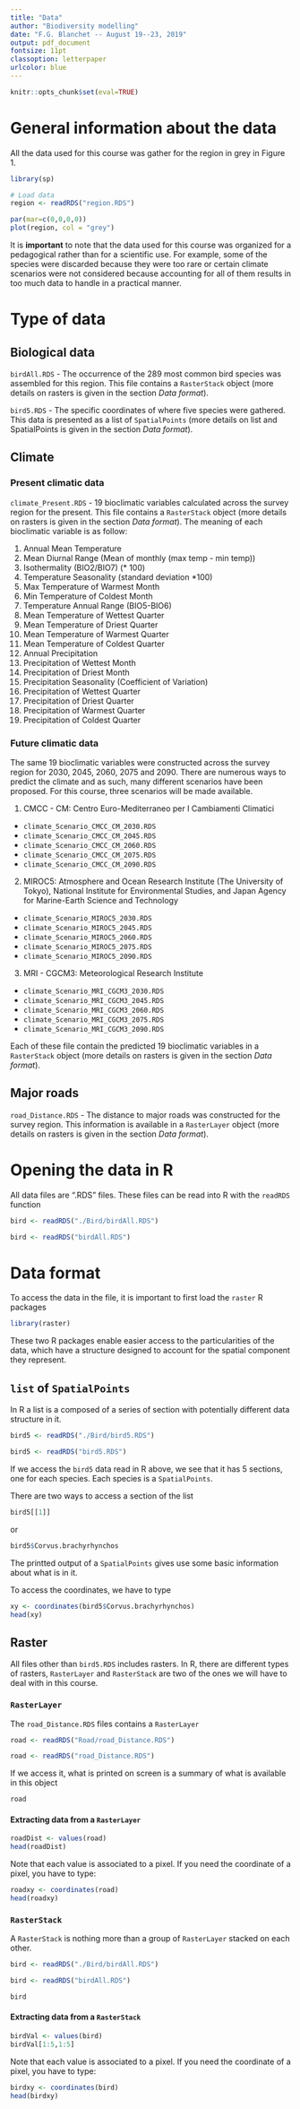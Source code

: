 ```yaml
---
title: "Data"
author: "Biodiversity modelling"
date: "F.G. Blanchet -- August 19--23, 2019"
output: pdf_document
fontsize: 11pt
classoption: letterpaper
urlcolor: blue
---
```


```r
knitr::opts_chunk$set(eval=TRUE)
```

# General information about the data

All the data used for this course was gather for the region in grey in Figure 1.

```r
library(sp)

# Load data
region <- readRDS("region.RDS")

par(mar=c(0,0,0,0))
plot(region, col = "grey")
```

It is **important** to note that the data used for this course was organized for a pedagogical rather than for a scientific use. For example, some of the species were discarded because they were too rare or certain climate scenarios were not considered because accounting for all of them results in too much data to handle in a practical manner. 

# Type of data
## Biological data

`birdAll.RDS` - The occurrence of the 289 most common bird species was assembled for this region. This file contains a `RasterStack` object (more details on rasters is given in the section *Data format*).

`bird5.RDS` - The specific coordinates of where five species were gathered. This data is presented as a list of `SpatialPoints` (more details on list and SpatialPoints is given in the section *Data format*).

## Climate

### Present climatic data

`climate_Present.RDS` - 19 bioclimatic variables calculated across the survey region for the present. This file contains a `RasterStack` object (more details on rasters is given in the section *Data format*). The meaning of each bioclimatic variable is as follow:

1. Annual Mean Temperature
2. Mean Diurnal Range (Mean of monthly (max temp - min temp))
3. Isothermality (BIO2/BIO7) (* 100)
4. Temperature Seasonality (standard deviation *100)
5. Max Temperature of Warmest Month
6. Min Temperature of Coldest Month
7. Temperature Annual Range (BIO5-BIO6)
8. Mean Temperature of Wettest Quarter
9. Mean Temperature of Driest Quarter
10. Mean Temperature of Warmest Quarter
11. Mean Temperature of Coldest Quarter
12. Annual Precipitation
13. Precipitation of Wettest Month
14. Precipitation of Driest Month
15. Precipitation Seasonality (Coefficient of Variation)
16. Precipitation of Wettest Quarter
17. Precipitation of Driest Quarter
18. Precipitation of Warmest Quarter
19. Precipitation of Coldest Quarter

### Future climatic data

The same 19 bioclimatic variables were constructed across the survey region for 2030, 2045, 2060, 2075 and 2090. There are numerous ways to predict the climate and as such, many different scenarios have been proposed. For this course, three scenarios will be made available.

1. CMCC - CM: Centro Euro-Mediterraneo per I Cambiamenti Climatici
  - `climate_Scenario_CMCC_CM_2030.RDS`
  - `climate_Scenario_CMCC_CM_2045.RDS`
  - `climate_Scenario_CMCC_CM_2060.RDS`
  - `climate_Scenario_CMCC_CM_2075.RDS`
  - `climate_Scenario_CMCC_CM_2090.RDS`
2. MIROC5: Atmosphere and Ocean Research Institute (The University of Tokyo), National Institute for Environmental Studies, and Japan Agency for Marine-Earth Science and Technology
  - `climate_Scenario_MIROC5_2030.RDS`
  - `climate_Scenario_MIROC5_2045.RDS`
  - `climate_Scenario_MIROC5_2060.RDS`
  - `climate_Scenario_MIROC5_2075.RDS`
  - `climate_Scenario_MIROC5_2090.RDS`
3. MRI - CGCM3:   Meteorological Research Institute
  - `climate_Scenario_MRI_CGCM3_2030.RDS`
  - `climate_Scenario_MRI_CGCM3_2045.RDS`
  - `climate_Scenario_MRI_CGCM3_2060.RDS`
  - `climate_Scenario_MRI_CGCM3_2075.RDS`
  - `climate_Scenario_MRI_CGCM3_2090.RDS`

Each of these file contain the predicted 19 bioclimatic variables in a `RasterStack` object (more details on rasters is given in the section *Data format*).

## Major roads

`road_Distance.RDS` - The distance to major roads was constructed for the survey region. This information is available in a  `RasterLayer` object (more details on rasters is given in the section *Data format*).

# Opening the data in R

All data files are ".RDS" files. These files can be read into R with the `readRDS` function

```r
bird <- readRDS("./Bird/birdAll.RDS")
```

```r
bird <- readRDS("birdAll.RDS")
```

# Data format

To access the data in the file, it is important to first load the `raster` R packages

```r
library(raster)
```

These two R packages enable easier access to the particularities of the data, which have a structure designed to account for the spatial component they represent.

## `list` of `SpatialPoints`

In R a list is a composed of a series of section with potentially different data structure in it. 

```r
bird5 <- readRDS("./Bird/bird5.RDS")
```

```r
bird5 <- readRDS("bird5.RDS")
```

If we access the `bird5` data read in R above, we see that it has 5 sections, one for each species. Each species is a `SpatialPoints`. 

There are two ways to access a section of the list

```r
bird5[[1]]
```

or

```r
bird5$Corvus.brachyrhynchos
```

The printted output of a `SpatialPoints` gives use some basic information about what is in it. 

To access the coordinates, we have to type

```r
xy <- coordinates(bird5$Corvus.brachyrhynchos)
head(xy)
```

## Raster

All files other than `bird5.RDS` includes rasters. In R, there are different types of rasters, `RasterLayer` and `RasterStack` are two of the ones we will have to deal with in this course.

### `RasterLayer`

The `road_Distance.RDS` files contains a `RasterLayer`

```r
road <- readRDS("Road/road_Distance.RDS")
```

```r
road <- readRDS("road_Distance.RDS")
```

If we access it, what is printed on screen is a summary of what is available in this object

```r
road
```
#### Extracting data from a `RasterLayer`

```r
roadDist <- values(road)
head(roadDist)
```

Note that each value is associated to a pixel. If you need the coordinate of a pixel, you have to type:

```r
roadxy <- coordinates(road)
head(roadxy)
```



### `RasterStack`

A `RasterStack` is nothing more than a group of `RasterLayer` stacked on each other.

```r
bird <- readRDS("./Bird/birdAll.RDS")
```

```r
bird <- readRDS("birdAll.RDS")
```

```r
bird
```

#### Extracting data from a `RasterStack`

```r
birdVal <- values(bird)
birdVal[1:5,1:5]
```

Note that each value is associated to a pixel. If you need the coordinate of a pixel, you have to type:

```r
birdxy <- coordinates(bird)
head(birdxy)
```